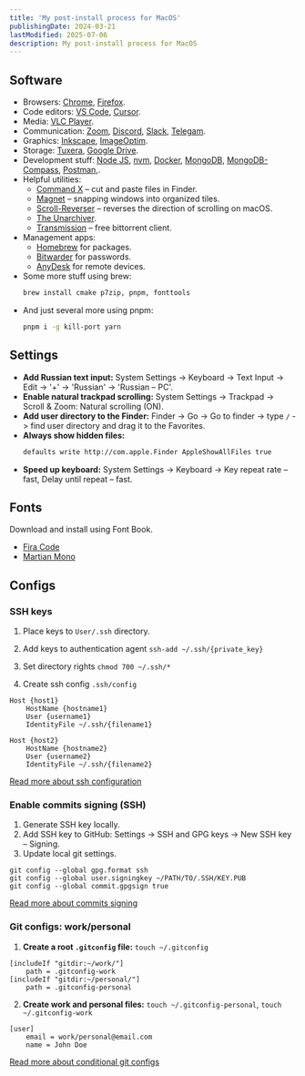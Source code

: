 ```yaml
---
title: 'My post-install process for MacOS'
publishingDate: 2024-03-21
lastModified: 2025-07-06
description: My post-install process for MacOS
---
```


## Software

- Browsers: [Chrome](https://www.google.com/chrome/), [Firefox](https://www.mozilla.org/en-US/firefox/new/).
- Code editors: [VS Code](https://code.visualstudio.com/), [Cursor](https://cursor.com/).
- Media: [VLC Player](https://www.videolan.org/vlc/index.ru.html).
- Communication: [Zoom](https://zoom.us/download#client_4meeting), [Discord](https://discord.com/), [Slack](https://apps.apple.com/ge/app/slack-for-desktop/id803453959), [Telegam](https://apps.apple.com/ge/app/telegram/id747648890).
- Graphics: [Inkscape](https://inkscape.org/), [ImageOptim](https://imageoptim.com/mac).
- Storage: [Tuxera](https://ntfsformac.tuxera.com/), [Google Drive](https://www.google.com/drive/download/).
- Development stuff: [Node JS](https://nodejs.org/en/download/), [nvm](https://github.com/nvm-sh/nvm), [Docker](https://docs.docker.com/desktop/install/mac-install/), [MongoDB](https://www.mongodb.com/try/download/community), [MongoDB-Compass](https://www.mongodb.com/try/download/compass), [Postman](https://www.postman.com/downloads/),.
- Helpful utilities:
  - [Command X](https://sindresorhus.com/command-x) – cut and paste files in Finder.
  - [Magnet](https://magnet.crowdcafe.com/) – snapping windows into organized tiles.
  - [Scroll-Reverser](https://github.com/pilotmoon/Scroll-Reverser) – reverses the direction of scrolling on macOS.
  - [The Unarchiver](https://apps.apple.com/ge/app/the-unarchiver/id425424353).
  - [Transmission](https://transmissionbt.com/download) – free bittorrent client.
- Management apps:
  - [Homebrew](https://brew.sh/) for packages.
  - [Bitwarder](https://apps.apple.com/ge/app/bitwarden/id1352778147) for passwords.
  - [AnyDesk](https://anydesk.com/) for remote devices.
- Some more stuff using brew:
  ```bash
  brew install cmake p7zip, pnpm, fonttools
  ```
- And just several more using pnpm:
  ```bash
  pnpm i -g kill-port yarn
  ```

## Settings

- **Add Russian text input:** System Settings -> Keyboard -> Text Input -> Edit -> '+' -> 'Russian' -> 'Russian – PC'.
- **Enable natural trackpad scrolling:** System Settings -> Trackpad -> Scroll & Zoom: Natural scrolling (ON).
- **Add user directory to the Finder:** Finder -> Go -> Go to finder -> type `/` -> find user directory and drag it to the Favorites.
- **Always show hidden files:**
  ```bash
  defaults write http://com.apple.Finder AppleShowAllFiles true
  ```
- **Speed up keyboard:** System Settings -> Keyboard -> Key repeat rate – fast, Delay until repeat – fast.

## Fonts

Download and install using Font Book.

- [Fira Code](https://github.com/tonsky/FiraCode)
- [Martian Mono](https://github.com/evilmartians/mono)

## Configs

### SSH keys

1. Place keys to `User/.ssh` directory.

2. Add keys to authentication agent `ssh-add ~/.ssh/{private_key}`

3. Set directory rights `chmod 700 ~/.ssh/*`

4. Create ssh config `.ssh/config`

```
Host {host1}
    HostName {hostname1}
    User {username1}
    IdentityFile ~/.ssh/{filename1}

Host {host2}
    HostName {hostname2}
    User {username2}
    IdentityFile ~/.ssh/{filename2}
```

[Read more about ssh configuration](https://www.digitalocean.com/community/tutorials/how-to-configure-custom-connection-options-for-your-ssh-client)

### Enable commits signing (SSH)

1. Generate SSH key locally.
2. Add SSH key to GitHub: Settings -> SSH and GPG keys -> New SSH key – Signing.
3. Update local git settings.

```
git config --global gpg.format ssh
git config --global user.signingkey ~/PATH/TO/.SSH/KEY.PUB
git config --global commit.gpgsign true
```

[Read more about commits signing](https://docs.github.com/en/authentication/managing-commit-signature-verification/about-commit-signature-verification)

### Git configs: work/personal

1. **Create a root `.gitconfig` file:** `touch ~/.gitconfig`

```
[includeIf "gitdir:~/work/"]
    path = .gitconfig-work
[includeIf "gitdir:~/personal/"]
    path = .gitconfig-personal
```

2. **Create work and personal files:** `touch ~/.gitconfig-personal`, `touch ~/.gitconfig-work`

```
[user]
    email = work/personal@email.com
    name = John Doe
```

[Read more about conditional git configs](https://git-scm.com/docs/git-config#_includes)
